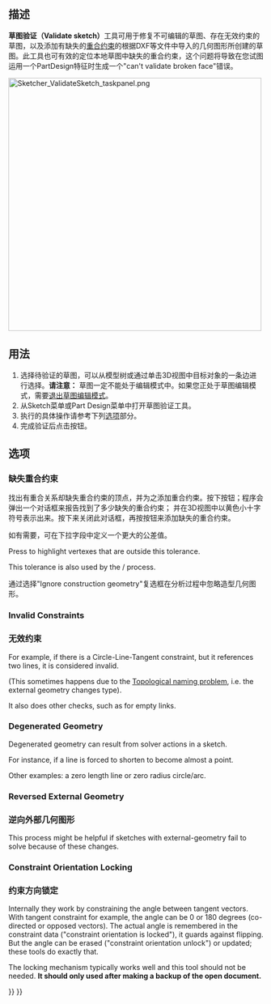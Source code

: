 <languages/>

{{Docnav/zh-cn
|[[Sketcher_ReorientSketch/zh-cn|调整草图方向]]
|[[Sketcher_MergeSketches/zh-cn|合并草图]]
|[[Sketcher_Workbench/zh-cn|Sketcher]]
|IconL=Sketcher_ReorientSketch.svg
|IconR=Sketcher MergeSketch.svg‎
|IconC=Workbench_Sketcher.svg
}}

<div class="mw-translate-fuzzy">
{{GuiCommand/zh-cn
|Name=校验草图…
|MenuLocation=Sketch → Validate sketch…
|Workbenches=[[Sketcher_Workbench/zh-cn|Sketcher]], [[PartDesign_Workbench/zh-cn|PartDesign]]
|SeeAlso=[[Sketcher_ConstrainCoincident/zh-cn|重合约束]], [[Topological_naming_problem/zh-cn|Topological naming problem]]
}}
</div>

<span id="Description"></span>
==描述==

<div class="mw-translate-fuzzy">
'''草图验证（Validate sketch）'''工具可用于修复不可编辑的草图、存在无效约束的草图，以及添加有缺失的[[Sketcher ConstrainCoincident|重合约束]]的根据DXF等文件中导入的几何图形所创建的草图。此工具也可有效的定位本地草图中缺失的重合约束，这个问题将导致在您试图运用一个PartDesign特征时生成一个"can't validate broken face"错误。
</div>

[[File:Sketcher_ValidateSketch_taskpanel.png|x500px]]
{{Caption|The Sketcher validation task panel}}

<span id="Usage"></span>
==用法==

<div class="mw-translate-fuzzy">
# 选择待验证的草图，可以从模型树或通过单击3D视图中目标对象的一条边进行选择。'''请注意：''' 草图一定不能处于编辑模式中。如果您正处于草图编辑模式，需要[[Sketcher LeaveSketch|退出草图编辑模式]]。
# 从Sketch菜单或Part Design菜单中打开草图验证工具。
# 执行的具体操作请参考下列[[#选项|选项]]部分。
# 完成验证后点击{{Button|Close}}按钮。
</div>

<span id="Options"></span>
==选项==

<span id="Missing_Coincidences"></span>
===缺失重合约束===

找出有重合关系却缺失重合约束的顶点，并为之添加重合约束。按下{{Button|Find}}按钮；程序会弹出一个对话框来报告找到了多少缺失的重合约束； 并在3D视图中以黄色小十字符号表示出来。按下{{Button|OK}}来关闭此对话框，再按{{Button|Fix}}按钮来添加缺失的重合约束。

<div class="mw-translate-fuzzy">
如有需要，可在下拉字段中定义一个更大的公差值。
</div>

Press {{Button|Highlight Troublesome Vertices}} to highlight vertexes that are outside this tolerance.

This tolerance is also used by the {{Button|Find}}/{{Button|Fix}} process.

通过选择"Ignore construction geometry"复选框在分析过程中忽略造型几何图形。

===Invalid Constraints===

<div class="mw-translate-fuzzy">
===无效约束===
</div>

For example, if there is a Circle-Line-Tangent constraint, but it references two lines, it is considered invalid.

(This sometimes happens due to the [[Topological_naming_problem|Topological naming problem]], i.e. the external geometry changes type).

It also does other checks, such as for empty links.

===Degenerated Geometry===

Degenerated geometry can result from solver actions in a sketch.

For instance, if a line is forced to shorten to become almost a point.

Other examples: a zero length line or zero radius circle/arc.

===Reversed External Geometry===

<div class="mw-translate-fuzzy">
===逆向外部几何图形===
</div>

This process might be helpful if sketches with external-geometry fail to solve because of these changes.

===Constraint Orientation Locking===

<div class="mw-translate-fuzzy">
===约束方向锁定===
</div>

Internally they work by constraining the angle between tangent vectors. With tangent constraint for example, the angle can be 0 or 180 degrees (co-directed or opposed vectors). The actual angle is remembered in the constraint data ("constraint orientation is locked"), it guards against flipping. But the angle can be erased ("constraint orientation unlock") or updated; these tools do exactly that. 

The locking mechanism typically works well and this tool should not be needed. '''It should only used after making a backup of the open document.'''


{{Docnav/zh-cn
|[[Sketcher_ReorientSketch/zh-cn|调整草图方向]]
|[[Sketcher_MergeSketches/zh-cn|合并草图]]
|[[Sketcher_Workbench/zh-cn|Sketcher]]
|IconL=Sketcher_ReorientSketch.svg
|IconR=Sketcher MergeSketch.svg‎
|IconC=Workbench_Sketcher.svg
}}

{{Sketcher_Tools_navi{{#translation:}}}}
{{Userdocnavi{{#translation:}}}}